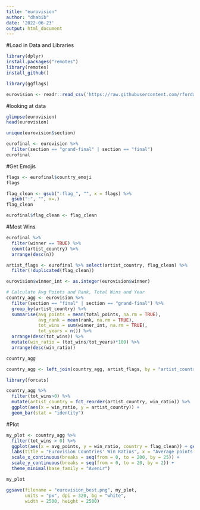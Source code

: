 ```yaml
---
title: "eurovision"
author: "dhabib"
date: '2022-06-23'
output: html_document
---
```


#Load in Data and Libraries
```r

library(dplyr)
install.packages("remotes")
library(remotes)
install_github()

library(ggflags)

eurovision <- readr::read_csv('https://raw.githubusercontent.com/rfordatascience/tidytuesday/master/data/2022/2022-05-17/eurovision.csv')

```

#looking at data
```r
glimpse(eurovision)
head(eurovision)

unique(eurovision$section)

eurofinal <- eurovision %>%
  filter(section == "grand-final" | section == "final")
eurofinal
```

#Get Emojis
```r
flags <- eurofinal$country_emoji
flags

flag_clean <- gsub(":flag_", "", x = flags) %>%
  gsub(":", "", x=.)
flag_clean 

eurofinal$flag_clean <- flag_clean
```

#Most Wins
```r
eurofinal %>%
  filter(winner == TRUE) %>%
  count(artist_country) %>%
  arrange(desc(n))

artist_flags <- eurofinal %>% select(artist_country, flag_clean) %>%
  filter(!duplicated(flag_clean))

eurovision$winner_int <- as.integer(eurovision$winner)

# Calculate Avg Points and Rank, Total Wins and Year
country_agg <- eurovision %>%
  filter(section == "final" | section == "grand-final") %>%
  group_by(artist_country) %>%
  summarise(avg_points = mean(total_points, na.rm = TRUE), 
            avg_rank = mean(rank, na.rm = TRUE),
            tot_wins = sum(winner_int, na.rm = TRUE),
            tot_years = n()) %>%
  arrange(desc(tot_wins)) %>%
  mutate(win_ratio = (tot_wins/tot_years)*100) %>%
  arrange(desc(win_ratio))

country_agg

country_agg <- left_join(country_agg, artist_flags, by = "artist_country")

library(forcats)

country_agg %>%
  filter(tot_wins>0) %>%
  mutate(artist_country = fct_reorder(artist_country, win_ratio)) %>%
  ggplot(aes(x = win_ratio, y = artist_country)) +
  geom_bar(stat = "identity") 
```
#Plot
```r
my_plot <- country_agg %>%
  filter(tot_wins > 0) %>%
  ggplot(aes(x = avg_points, y = win_ratio, country = flag_clean)) + geom_flag() +
  labs(title = "Eurovision Countries' Win Ratios", x = "Average points per country", y = "Countries percent win ratio: (wins/number years competing", caption = "Danielle Habib, MISDI Code Camp") +
  scale_x_continuous(breaks = seq(from = 0, to = 200, by = 25)) +
  scale_y_continuous(breaks = seq(from = 0, to = 20, by = 2)) +
  theme_minimal(base_family = "Avenir")

my_plot

ggsave(filename = "eurovision_best.png", my_plot,
       units = "px", dpi = 320, bg = "white",
       width = 2500, height = 2500)
```

